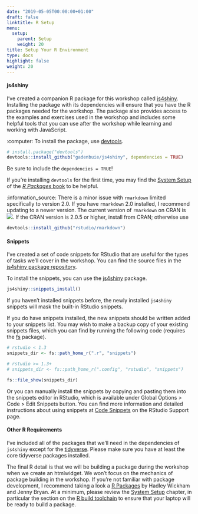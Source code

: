 ```yaml
---
date: "2019-05-05T00:00:00+01:00"
draft: false
linktitle: R Setup
menu:
  setup:
    parent: Setup
    weight: 20
title: Setup Your R Environment
type: docs
highlight: false
weight: 20
---
```


[js4shiny]: https://github.com/gadenbuie/js4shiny
[js4shiny-snippets]: https://github.com/gadenbuie/js4shiny/tree/master/inst/snippets
[devtools]: https://devtools.r-lib.org
[r-pkgs]: https://r-pkgs.org
[r-pkgs-setup]: https://r-pkgs.org/setup.html
[tidyverse]: https://tidyverse.org
[r-pkgs-setup-tools]: https://r-pkgs.org/setup.html#setup-tools
[rstudio-snippets]: https://support.rstudio.com/hc/en-us/articles/204463668-Code-Snippets

#### js4shiny

I've created a companion R package for this workshop called [js4shiny]. Installing the package with its dependencies will ensure that you have the R packages needed for the workshop. The package also provides access to the examples and exercises used in the workshop and includes some helpful tools that you can use after the workshop while learning and working with JavaScript.

:computer: To install the package, use [devtools].

```r
# install.package("devtools")
devtools::install_github("gadenbuie/js4shiny", dependencies = TRUE)
```

Be sure to include the `dependencies = TRUE`!

If you're installing `devtools` for the first time, you may find the [System Setup][r-pkgs-setup] of the [_R Packages_ book][r-pkgs] to be helpful.

:information_source: There is a minor issue with `rmarkdown` limited specifically to version 2.0. If you have `rmarkdown` 2.0 installed, I recommend updating to a newer version. The current version of `rmarkdown` on CRAN is <img src="https://www.r-pkg.org/badges/version/rmarkdown" style="display: inline; margin-top: 0; margin-bottom: 0;" />. If the CRAN version is 2.0.5 or higher, install from CRAN; otherwise use

```r
devtools::install_github("rstudio/rmarkdown")
```

#### Snippets

I've created a set of code snippets for RStudio
that are useful for the types of tasks we'll cover in the workshop.
You can find the source files in the [js4shiny package repository][js4shiny-snippets].

To install the snippets,
you can use the [js4shiny](#js4shiny) package.

```r
js4shiny::snippets_install()
```

If you haven't installed snippets before,
the newly installed `js4shiny` snippets will mask the built-in RStudio snippets.

If you do have snippets installed,
the new snippets should be written added to your snippets list.
You may wish to make a backup copy of your existing snippets files,
which you can find by running the following code
(requires the [fs](https://fs.r-lib.org) package).

```r
# rstudio < 1.3
snippets_dir <- fs::path_home_r(".r", "snippets")

# rstudio >= 1.3+
# snippets_dir <- fs::path_home_r(".config", "rstudio", "snippets")

fs::file_show(snippets_dir)
```

Or you can manually install the snippets
by copying and pasting them into the snippets editor in RStudio,
which is available under Global Options > Code > Edit Snippets button.
You can find more information and detailed instructions about using snippets
at [Code Snippets][rstudio-snippets] on the RStudio Support page.


#### Other R Requirements

I've included all of the packages that we'll need
in the dependencies of `js4shiny`
except for the [tidyverse].
Please make sure you have at least the core tidyverse packages installed.

The final R detail is that we will be building a package
during the workshop when we create an htmlwidget.
We won't focus on the mechanics of package building in the workshop.
If you're not familiar with package development,
I recommend taking a look a [R Packages][r-pkgs]
by Hadley Wickham and Jenny Bryan.
At a minimum,
please review the [System Setup][r-pkgs-setup] chapter,
in particular the section on the [R build toolchain][r-pkgs-setup-tools]
to ensure that your laptop will be ready to build a package.
